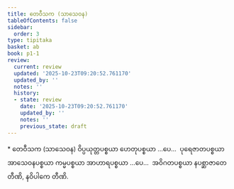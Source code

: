 ```yaml
---
title: တေဝီသက (သာသေဝန)
tableOfContents: false
sidebar:
  order: 3
type: tipitaka
basket: ab
book: p1-1
review:
  current: review
  updated: '2025-10-23T09:20:52.761170'
  updated_by: ''
  notes: ''
  history:
  - state: review
    date: '2025-10-23T09:20:52.761170'
    updated_by: ''
    notes: ''
    previous_state: draft
---
```



<ReviewStatus review={frontmatter.review} showDetails={true} />

<HypothesisAnnotation frontmatter={frontmatter} />

<DynamicBreadcrumb />

<Paragraph type="center" book="p1-1">
* တေဝီသက (သာသေဝန)
</Paragraph>

<Paragraph number="342" book="p1-1">
ဝိပ္ပယုတ္တပစ္စယာ ဟေတုပစ္စယာ …ပေ…  ပုရေဇာတပစ္စယာ အာသေဝနပစ္စယာ ကမ္မပစ္စယာ အာဟာရပစ္စယာ …ပေ…  အဝိဂတပစ္စယာ နပစ္ဆာဇာတေ တီဏိ, နဝိပါကေ တီဏိ.
</Paragraph>